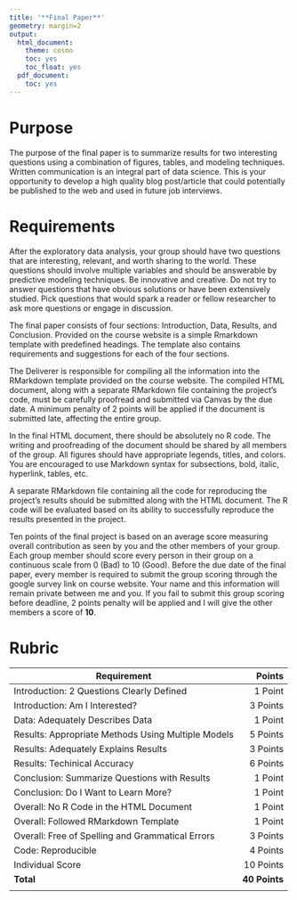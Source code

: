 ```yaml
---
title: '**Final Paper**'
geometry: margin=2
output:
  html_document:
    theme: cosmo
    toc: yes
    toc_float: yes
  pdf_document:
    toc: yes
---
```


<style type="text/css">
.main-container {
  max-width: 300px;
  margin-left: auto;
  margin-right: auto;
}
</style>

# **Purpose**

The purpose of the final paper is to summarize results for two interesting questions using a combination of figures, tables, and modeling techniques. Written communication is an integral part of data science. This is your opportunity to develop a high quality blog post/article that could potentially be published to the web and used in future job interviews.

# **Requirements**

After the exploratory data analysis, your group should have two questions that are interesting, relevant, and worth sharing to the world. These questions should involve multiple variables and should be answerable by predictive modeling techniques. Be innovative and creative. Do not try to answer questions that have obvious solutions or have been extensively studied. Pick questions that would spark a reader or fellow researcher to ask more questions or engage in discussion.

The final paper consists of four sections: Introduction, Data, Results, and Conclusion. Provided on the course website is a simple Rmarkdown template with predefined headings. The template also contains requirements and suggestions for each of the four sections.

The Deliverer is responsible for compiling all the information into the RMarkdown template provided on the course website. The compiled HTML document, along with a separate RMarkdown file containing the project's code, must be carefully proofread and submitted via Canvas by the due date. A minimum penalty of 2 points will be applied if the document is submitted late, affecting the entire group.

In the final HTML document, there should be absolutely no R code. The writing and proofreading of the document should be shared by all members of the group. All figures should have appropriate legends, titles, and colors. You are encouraged to use Markdown syntax for subsections, bold, italic, hyperlink, tables, etc. 

A separate RMarkdown file containing all the code for reproducing the project's results should be submitted along with the HTML document. The R code will be evaluated based on its ability to successfully reproduce the results presented in the project.

Ten points of the final project is based on an average score measuring overall contribution as seen by you and the other members of your group. Each group member should score every person in their group on a continuous scale from 0 (Bad) to 10 (Good). Before the due date of the final paper, every member is required to submit the group scoring through the google survey link on course website. Your name and this information will remain private between me and you. If you fail to submit this group scoring before deadline, 2 points penalty will be applied and I will give the other members a score of **10**.

# **Rubric**

|Requirement|Points|
|-------|------:|
|Introduction: 2 Questions Clearly Defined|1 Point|
|Introduction: Am I Interested?|3 Points|
|Data: Adequately Describes Data|1 Point|
|Results: Appropriate Methods Using Multiple Models|5 Points|
|Results: Adequately Explains Results| 3 Points|
|Results: Techinical Accuracy| 6 Points|
|Conclusion: Summarize Questions with Results |1 Point|
|Conclusion: Do I Want to Learn More? |1 Point|
|Overall: No R Code in the HTML Document|1 Point|
|Overall: Followed RMarkdown Template|1 Point|
|Overall: Free of Spelling and Grammatical Errors|3 Points|
|Code: Reproducible|4 Points|
|Individual Score|10 Points|
|**Total**|**40 Points**|
|||

